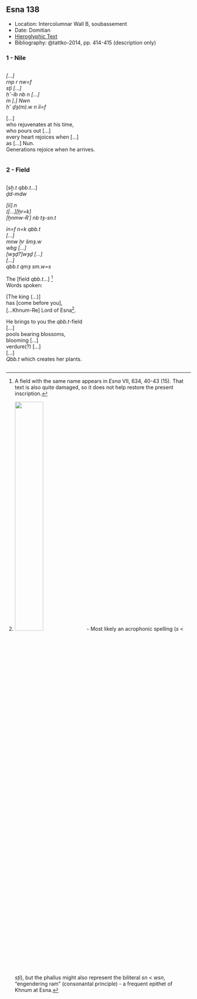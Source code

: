 ## Esna 138 {-}  
  
<style>  
  
  .col2 {  
    columns: 2 320px;         /* number of columns and width in pixels*/  
    -webkit-columns: 2 320px; /* chrome, safari */  
    -moz-columns: 2 320px;    /* firefox */  
    -webkit-column-break-inside: avoid;  
    -page-break-inside: avoid;  
    -break-inside: avoid;  
  }  
  
</style>  
  
- Location: Intercolumnar Wall B, soubassement  
- Date: Domitian  
- [Hieroglyphic Text](https://www.ifao.egnet.net/uploads/publications/enligne/Temples-Esna002.pdf#page=321){target="_blank"}  
- Bibliography: @tattko-2014, pp. 414-415 (description only)  
  
### 1 - Nile {-}  
  
<div class="col2">  
  
*[...]  *  
*rnp r nw=f  *  
*sṯỉ [...]  *  
*ḥʿʿ-ỉb nb n [...]  *  
*m [.] Nwn  *  
*ḥʿʿ ḏȝ(m).w n ỉỉ=f  *  
  
[...]  
who rejuvenates at his time,  
who pours out [...]  
every heart rejoices when [...]  
as [...] Nun.  
Generations rejoice when he arrives.  
  
</div>  
  
### 2 - Field {-}  
  
<div class="col2">  
  
[*sḫ.t qbb.t...*]  
*ḏd-mdw   *  
  
*[ỉỉ].n  *  
*([...][ḫr=k]  *  
*[ẖnmw-Rʿ] nb tȝ-sn.t  *  
  
*ỉn=f n=k qbb.t  *  
*[...]  *  
*mnw ẖr šmȝ.w  *  
*wbg [...]  *  
*[wȝḏ?]wȝḏ [...]  *  
*[...]   *  
*qbb.t qmȝ sm.w=s  *  
   
The [field *qbb.t*...] [^fn-138-1]  
Words spoken:  
   
[The king (...)]  
has [come before you],  
  [...Khnum-Re] Lord of Esna[^fn-138-2].  
    
He brings to you the *qbb.t*-field  
[...]  
pools bearing blossoms,  
blooming [...]  
verdure(?) [...]  
[...]  
*Qbb.t* which creates her plants.  
  
</div>  
[^fn-138-1]: A field with the same name appears in *Esna* VII, 634, 40-43 (15). That text is also quite damaged, so it does not help restore the present inscription.  
[^fn-138-2]: ![](images/138_1.png){width=40%} - Most likely an acrophonic spelling (*s* < *sṯỉ*), but the phallus might also represent the biliteral *sn* < *wsn*, "engendering ram" (consonantal principle) - a frequent epithet of Khnum at Esna.   
